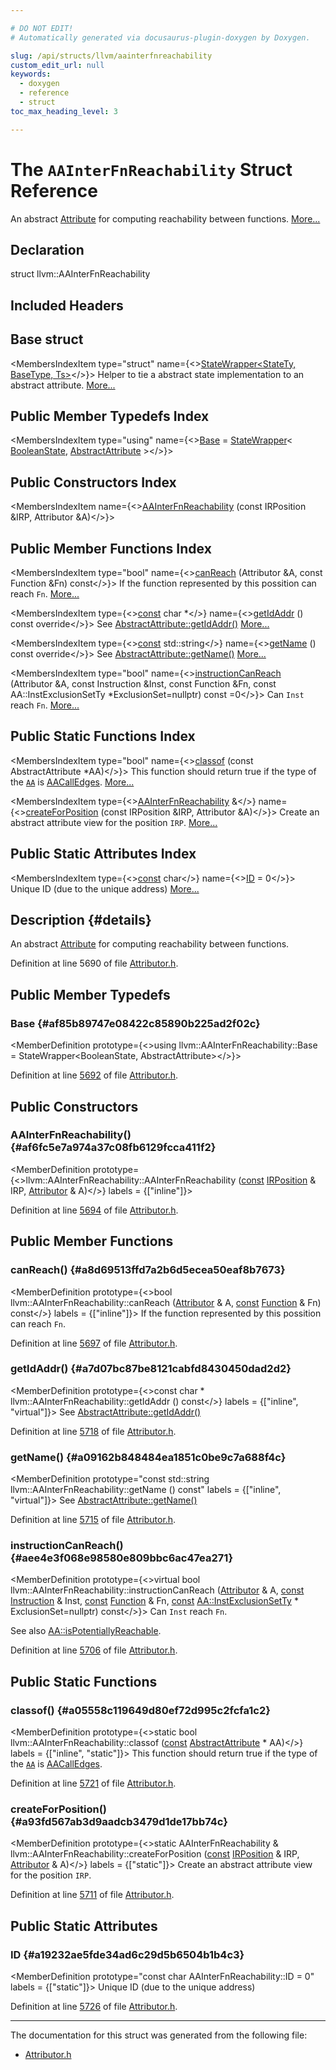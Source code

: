 ```yaml
---

# DO NOT EDIT!
# Automatically generated via docusaurus-plugin-doxygen by Doxygen.

slug: /api/structs/llvm/aainterfnreachability
custom_edit_url: null
keywords:
  - doxygen
  - reference
  - struct
toc_max_heading_level: 3

---
```





# The `AAInterFnReachability` Struct Reference

<DoxygenPage pluginConfig={pluginConfig}>

An abstract <a href="/docs/api/classes/llvm/attribute">Attribute</a> for computing reachability between functions. <a href="#details">More...</a>

## Declaration

<CodeBlock>struct llvm::AAInterFnReachability</CodeBlock>

## Included Headers

<IncludesList>
<IncludesListItem
  filePath="llvm/Transforms/IPO/Attributor.h"
  permalink="/docs/api/files/include/include/llvm/include/llvm/transforms/include/llvm/transforms/ipo/attributor-h"
  isLocal="true" />
</IncludesList>

## Base struct

<MembersIndex>

<MembersIndexItem
  type="struct"
  name={<><a href="/docs/api/structs/llvm/statewrapper">StateWrapper&lt;StateTy, BaseType, Ts&gt;</a></>}>
Helper to tie a abstract state implementation to an abstract attribute. <a href="/docs/api/structs/llvm/statewrapper/#details">More...</a>
</MembersIndexItem>

</MembersIndex>

## Public Member Typedefs Index

<MembersIndex>

<MembersIndexItem
  type="using"
  name={<><a href="#af85b89747e08422c85890b225ad2f02c">Base</a> = <a href="/docs/api/structs/llvm/statewrapper">StateWrapper</a>&lt; <a href="/docs/api/structs/llvm/booleanstate">BooleanState</a>, <a href="/docs/api/structs/llvm/abstractattribute">AbstractAttribute</a> &gt;</>}>
</MembersIndexItem>

</MembersIndex>

## Public Constructors Index

<MembersIndex>

<MembersIndexItem
  name={<><a href="#af6fc5e7a974a37c08fb6129fcca411f2">AAInterFnReachability</a> (const IRPosition &amp;IRP, Attributor &amp;A)</>}>
</MembersIndexItem>

</MembersIndex>

## Public Member Functions Index

<MembersIndex>

<MembersIndexItem
  type="bool"
  name={<><a href="#a8d69513ffd7a2b6d5ecea50eaf8b7673">canReach</a> (Attributor &amp;A, const Function &amp;Fn) const</>}>
If the function represented by this possition can reach <code>Fn</code>. <a href="#a8d69513ffd7a2b6d5ecea50eaf8b7673">More...</a>
</MembersIndexItem>

<MembersIndexItem
  type={<><a href="/docs/api/files/lib/lib/target/lib/target/aarch64/aarch64promoteconstant-cpp/#a90f8350fecae261c25be85d38b451bff">const</a> char &#42;</>}
  name={<><a href="#a7d07bc87be8121cabfd8430450dad2d2">getIdAddr</a> () const override</>}>
See <a href="/docs/api/structs/llvm/abstractattribute/#afb1ae982372c7bd88717c53d8f8e5470">AbstractAttribute::getIdAddr()</a> <a href="#a7d07bc87be8121cabfd8430450dad2d2">More...</a>
</MembersIndexItem>

<MembersIndexItem
  type={<><a href="/docs/api/files/lib/lib/target/lib/target/aarch64/aarch64promoteconstant-cpp/#a90f8350fecae261c25be85d38b451bff">const</a> std::string</>}
  name={<><a href="#a09162b848484ea1851c0be9c7a688f4c">getName</a> () const override</>}>
See <a href="/docs/api/structs/llvm/abstractattribute/#a7d84d85c6cb8cc16db41d83859096256">AbstractAttribute::getName()</a> <a href="#a09162b848484ea1851c0be9c7a688f4c">More...</a>
</MembersIndexItem>

<MembersIndexItem
  type="bool"
  name={<><a href="#aee4e3f068e98580e809bbc6ac47ea271">instructionCanReach</a> (Attributor &amp;A, const Instruction &amp;Inst, const Function &amp;Fn, const AA::InstExclusionSetTy &#42;ExclusionSet=nullptr) const =0</>}>
Can <code>Inst</code> reach <code>Fn</code>. <a href="#aee4e3f068e98580e809bbc6ac47ea271">More...</a>
</MembersIndexItem>

</MembersIndex>

## Public Static Functions Index

<MembersIndex>

<MembersIndexItem
  type="bool"
  name={<><a href="#a05558c119649d80ef72d995c2fcfa1c2">classof</a> (const AbstractAttribute &#42;AA)</>}>
This function should return true if the type of the <code><a href="/docs/api/namespaces/llvm/aa">AA</a></code> is <a href="/docs/api/structs/llvm/aacalledges">AACallEdges</a>. <a href="#a05558c119649d80ef72d995c2fcfa1c2">More...</a>
</MembersIndexItem>

<MembersIndexItem
  type={<><a href="/docs/api/structs/llvm/aainterfnreachability">AAInterFnReachability</a> &amp;</>}
  name={<><a href="#a93fd567ab3d9aadcb3479d1de17bb74c">createForPosition</a> (const IRPosition &amp;IRP, Attributor &amp;A)</>}>
Create an abstract attribute view for the position <code>IRP</code>. <a href="#a93fd567ab3d9aadcb3479d1de17bb74c">More...</a>
</MembersIndexItem>

</MembersIndex>

## Public Static Attributes Index

<MembersIndex>

<MembersIndexItem
  type={<><a href="/docs/api/files/lib/lib/target/lib/target/aarch64/aarch64promoteconstant-cpp/#a90f8350fecae261c25be85d38b451bff">const</a> char</>}
  name={<><a href="#a19232ae5fde34ad6c29d5b6504b1b4c3">ID</a> = 0</>}>
Unique ID (due to the unique address) <a href="#a19232ae5fde34ad6c29d5b6504b1b4c3">More...</a>
</MembersIndexItem>

</MembersIndex>

## Description {#details}

An abstract <a href="/docs/api/classes/llvm/attribute">Attribute</a> for computing reachability between functions.

Definition at line 5690 of file <a href="/docs/api/files/include/include/llvm/include/llvm/transforms/include/llvm/transforms/ipo/attributor-h">Attributor.h</a>.

<SectionDefinition>

## Public Member Typedefs

### Base {#af85b89747e08422c85890b225ad2f02c}

<MemberDefinition
  prototype={<>using llvm::AAInterFnReachability::Base =  StateWrapper&lt;BooleanState, AbstractAttribute&gt;</>}>

Definition at line <a href="/docs/api/files/include/include/llvm/include/llvm/transforms/include/llvm/transforms/ipo/attributor-h/#l05692">5692</a> of file <a href="/docs/api/files/include/include/llvm/include/llvm/transforms/include/llvm/transforms/ipo/attributor-h">Attributor.h</a>.
</MemberDefinition>

</SectionDefinition>

<SectionDefinition>

## Public Constructors

### AAInterFnReachability() {#af6fc5e7a974a37c08fb6129fcca411f2}

<MemberDefinition
  prototype={<>llvm::AAInterFnReachability::AAInterFnReachability (<a href="/docs/api/files/lib/lib/target/lib/target/aarch64/aarch64promoteconstant-cpp/#a90f8350fecae261c25be85d38b451bff">const</a> <a href="/docs/api/structs/llvm/irposition">IRPosition</a> &amp; IRP, <a href="/docs/api/structs/llvm/attributor">Attributor</a> &amp; A)</>}
  labels = {["inline"]}>

Definition at line <a href="/docs/api/files/include/include/llvm/include/llvm/transforms/include/llvm/transforms/ipo/attributor-h/#l05694">5694</a> of file <a href="/docs/api/files/include/include/llvm/include/llvm/transforms/include/llvm/transforms/ipo/attributor-h">Attributor.h</a>.
</MemberDefinition>

</SectionDefinition>

<SectionDefinition>

## Public Member Functions

### canReach() {#a8d69513ffd7a2b6d5ecea50eaf8b7673}

<MemberDefinition
  prototype={<>bool llvm::AAInterFnReachability::canReach (<a href="/docs/api/structs/llvm/attributor">Attributor</a> &amp; A, <a href="/docs/api/files/lib/lib/target/lib/target/aarch64/aarch64promoteconstant-cpp/#a90f8350fecae261c25be85d38b451bff">const</a> <a href="/docs/api/classes/llvm/function">Function</a> &amp; Fn) const</>}
  labels = {["inline"]}>
If the function represented by this possition can reach <code>Fn</code>.

Definition at line <a href="/docs/api/files/include/include/llvm/include/llvm/transforms/include/llvm/transforms/ipo/attributor-h/#l05697">5697</a> of file <a href="/docs/api/files/include/include/llvm/include/llvm/transforms/include/llvm/transforms/ipo/attributor-h">Attributor.h</a>.
</MemberDefinition>

### getIdAddr() {#a7d07bc87be8121cabfd8430450dad2d2}

<MemberDefinition
  prototype={<>const char &#42; llvm::AAInterFnReachability::getIdAddr () const</>}
  labels = {["inline", "virtual"]}>
See <a href="/docs/api/structs/llvm/abstractattribute/#afb1ae982372c7bd88717c53d8f8e5470">AbstractAttribute::getIdAddr()</a>

Definition at line <a href="/docs/api/files/include/include/llvm/include/llvm/transforms/include/llvm/transforms/ipo/attributor-h/#l05718">5718</a> of file <a href="/docs/api/files/include/include/llvm/include/llvm/transforms/include/llvm/transforms/ipo/attributor-h">Attributor.h</a>.
</MemberDefinition>

### getName() {#a09162b848484ea1851c0be9c7a688f4c}

<MemberDefinition
  prototype="const std::string llvm::AAInterFnReachability::getName () const"
  labels = {["inline", "virtual"]}>
See <a href="/docs/api/structs/llvm/abstractattribute/#a7d84d85c6cb8cc16db41d83859096256">AbstractAttribute::getName()</a>

Definition at line <a href="/docs/api/files/include/include/llvm/include/llvm/transforms/include/llvm/transforms/ipo/attributor-h/#l05715">5715</a> of file <a href="/docs/api/files/include/include/llvm/include/llvm/transforms/include/llvm/transforms/ipo/attributor-h">Attributor.h</a>.
</MemberDefinition>

### instructionCanReach() {#aee4e3f068e98580e809bbc6ac47ea271}

<MemberDefinition
  prototype={<>virtual bool llvm::AAInterFnReachability::instructionCanReach (<a href="/docs/api/structs/llvm/attributor">Attributor</a> &amp; A, <a href="/docs/api/files/lib/lib/target/lib/target/aarch64/aarch64promoteconstant-cpp/#a90f8350fecae261c25be85d38b451bff">const</a> <a href="/docs/api/classes/llvm/instruction">Instruction</a> &amp; Inst, <a href="/docs/api/files/lib/lib/target/lib/target/aarch64/aarch64promoteconstant-cpp/#a90f8350fecae261c25be85d38b451bff">const</a> <a href="/docs/api/classes/llvm/function">Function</a> &amp; Fn, <a href="/docs/api/files/lib/lib/target/lib/target/aarch64/aarch64promoteconstant-cpp/#a90f8350fecae261c25be85d38b451bff">const</a> <a href="/docs/api/namespaces/llvm/aa/#ab7dc88f593d600ddcfe97fcbd6f15e43">AA::InstExclusionSetTy</a> &#42; ExclusionSet=nullptr) const</>}>
Can <code>Inst</code> reach <code>Fn</code>.

See also <a href="/docs/api/namespaces/llvm/aa/#adc52b79e64dcac96ea901cbfab1ccc52">AA::isPotentiallyReachable</a>.

Definition at line <a href="/docs/api/files/include/include/llvm/include/llvm/transforms/include/llvm/transforms/ipo/attributor-h/#l05706">5706</a> of file <a href="/docs/api/files/include/include/llvm/include/llvm/transforms/include/llvm/transforms/ipo/attributor-h">Attributor.h</a>.
</MemberDefinition>

</SectionDefinition>

<SectionDefinition>

## Public Static Functions

### classof() {#a05558c119649d80ef72d995c2fcfa1c2}

<MemberDefinition
  prototype={<>static bool llvm::AAInterFnReachability::classof (<a href="/docs/api/files/lib/lib/target/lib/target/aarch64/aarch64promoteconstant-cpp/#a90f8350fecae261c25be85d38b451bff">const</a> <a href="/docs/api/structs/llvm/abstractattribute">AbstractAttribute</a> &#42; AA)</>}
  labels = {["inline", "static"]}>
This function should return true if the type of the <code><a href="/docs/api/namespaces/llvm/aa">AA</a></code> is <a href="/docs/api/structs/llvm/aacalledges">AACallEdges</a>.

Definition at line <a href="/docs/api/files/include/include/llvm/include/llvm/transforms/include/llvm/transforms/ipo/attributor-h/#l05721">5721</a> of file <a href="/docs/api/files/include/include/llvm/include/llvm/transforms/include/llvm/transforms/ipo/attributor-h">Attributor.h</a>.
</MemberDefinition>

### createForPosition() {#a93fd567ab3d9aadcb3479d1de17bb74c}

<MemberDefinition
  prototype={<>static AAInterFnReachability &amp; llvm::AAInterFnReachability::createForPosition (<a href="/docs/api/files/lib/lib/target/lib/target/aarch64/aarch64promoteconstant-cpp/#a90f8350fecae261c25be85d38b451bff">const</a> <a href="/docs/api/structs/llvm/irposition">IRPosition</a> &amp; IRP, <a href="/docs/api/structs/llvm/attributor">Attributor</a> &amp; A)</>}
  labels = {["static"]}>
Create an abstract attribute view for the position <code>IRP</code>.

Definition at line <a href="/docs/api/files/include/include/llvm/include/llvm/transforms/include/llvm/transforms/ipo/attributor-h/#l05711">5711</a> of file <a href="/docs/api/files/include/include/llvm/include/llvm/transforms/include/llvm/transforms/ipo/attributor-h">Attributor.h</a>.
</MemberDefinition>

</SectionDefinition>

<SectionDefinition>

## Public Static Attributes

### ID {#a19232ae5fde34ad6c29d5b6504b1b4c3}

<MemberDefinition
  prototype="const char AAInterFnReachability::ID = 0"
  labels = {["static"]}>
Unique ID (due to the unique address)

Definition at line <a href="/docs/api/files/include/include/llvm/include/llvm/transforms/include/llvm/transforms/ipo/attributor-h/#l05726">5726</a> of file <a href="/docs/api/files/include/include/llvm/include/llvm/transforms/include/llvm/transforms/ipo/attributor-h">Attributor.h</a>.
</MemberDefinition>

</SectionDefinition>

<hr/>

The documentation for this struct was generated from the following file:

<ul>
<li><a href="/docs/api/files/include/include/llvm/include/llvm/transforms/include/llvm/transforms/ipo/attributor-h">Attributor.h</a></li>
</ul>

</DoxygenPage>
